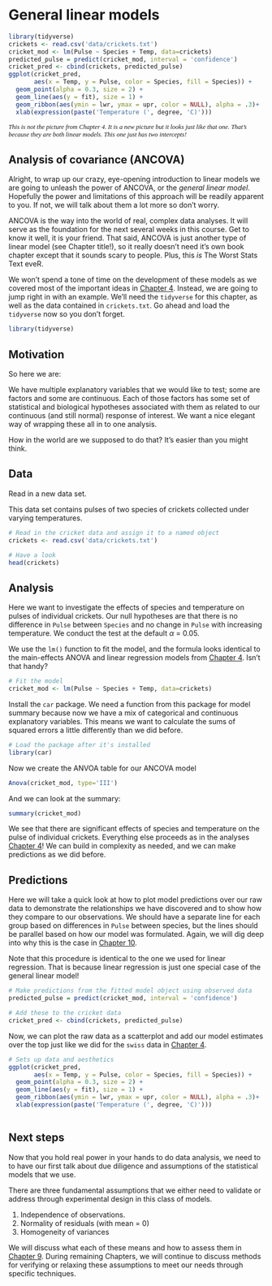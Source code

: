 # General linear models{#Chapter8}

```r
library(tidyverse)
crickets <- read.csv('data/crickets.txt')
cricket_mod <- lm(Pulse ~ Species + Temp, data=crickets)
predicted_pulse = predict(cricket_mod, interval = 'confidence')
cricket_pred <- cbind(crickets, predicted_pulse)
ggplot(cricket_pred, 
       aes(x = Temp, y = Pulse, color = Species, fill = Species)) +
  geom_point(alpha = 0.3, size = 2) +
  geom_line(aes(y = fit), size = 1) +
  geom_ribbon(aes(ymin = lwr, ymax = upr, color = NULL), alpha = .3)+
  xlab(expression(paste('Temperature (', degree, 'C)')))  
```

<p style="font-family: times, serif; font-size:.9em; font-style:italic">
This is not the picture from Chapter 4. It is a new picture but it looks just like that one. That's because they are both linear models. This one just has two intercepts!</p>

## Analysis of covariance (ANCOVA)
Alright, to wrap up our crazy, eye-opening introduction to linear models we are going to unleash the power of ANCOVA, or the *general linear model*. Hopefully the power and limitations of this approach will be readily apparent to you. If not, we will talk about them a lot more so don't worry.

ANCOVA is the way into the world of real, complex data analyses. It will serve as the foundation for the next several weeks in this course. Get to know it well, it is your friend. That said, ANCOVA is just another type of linear model (see Chapter title!), so it really doesn't need it's own book chapter except that it sounds scary to people. Plus, this *is* The Worst Stats Text eveR.

We won't spend a tone of time on the development of these models as we covered most of the important ideas in [Chapter 4](#Chapter4). Instead, we are going to jump right in with an example. We'll need the `tidyverse` for this chapter, as well as the data contained in `crickets.txt`. Go ahead and load the `tidyverse` now so you don't forget.

```r
library(tidyverse)
```

## Motivation
So here we are:

We have multiple explanatory variables that we would like to test; some are factors and some are continuous. Each of those factors has some set of statistical and biological hypotheses associated with them as related to our continuous (and still normal) response of interest. We want a nice elegant way of wrapping these all in to one analysis. 

How in the world are we supposed to do that? It's easier than you might think.

## Data 
Read in a new data set.

This data set contains pulses of two species of crickets collected under varying temperatures.
  
```r
# Read in the cricket data and assign it to a named object
crickets <- read.csv('data/crickets.txt')

# Have a look
head(crickets)
```

## Analysis
Here we want to investigate the effects of species and temperature on
pulses of individual crickets. Our null hypotheses are that there is no difference in `Pulse` between `Species` and no change in `Pulse` with increasing temperature. We conduct the test at the default $\alpha$ = 0.05.

We use the `lm()` function to fit the model, and the formula looks identical to the main-effects ANOVA and linear regression models from [Chapter 4](#Chapter4). Isn't that handy?
```r
# Fit the model
cricket_mod <- lm(Pulse ~ Species + Temp, data=crickets)
```

Install the `car` package. We need a function from this package for model summary because now we have a mix of categorical and continuous explanatory variables. This means we want to calculate the sums of squared errors a little differently than we did before.
```r
# Load the package after it's installed
library(car)
```

Now we create the ANVOA table for our ANCOVA model
```r
Anova(cricket_mod, type='III')
```

And we can look at the summary:
```r
summary(cricket_mod)

```

We see that there are significant effects of species and temperature on the pulse of individual crickets. Everything else proceeds as in the analyses [Chapter 4](#Chapter4)! We can build in complexity as needed, and we can make predictions as we did before.

## Predictions
Here we will take a quick look at how to plot model predictions over our raw data to demonstrate the relationships we have discovered and to show how they compare to our observations. We should have a separate line for each group based on differences in `Pulse` between species, but the lines should be parallel based on how our model was formulated. Again, we will dig deep into why this is the case in [Chapter 10](#Chapter10).

Note that this procedure is identical to the one we used for linear regression. That is because linear regression is just one special case of the general linear model!
```r
# Make predictions from the fitted model object using observed data
predicted_pulse = predict(cricket_mod, interval = 'confidence')

# Add these to the cricket data
cricket_pred <- cbind(crickets, predicted_pulse)

```

Now, we can plot the raw data as a scatterplot and add our model estimates over the top just like we did for the `swiss` data in [Chapter 4](#Chapter4). 
```r
# Sets up data and aesthetics
ggplot(cricket_pred, 
       aes(x = Temp, y = Pulse, color = Species, fill = Species)) +
  geom_point(alpha = 0.3, size = 2) +
  geom_line(aes(y = fit), size = 1) +
  geom_ribbon(aes(ymin = lwr, ymax = upr, color = NULL), alpha = .3)+
  xlab(expression(paste('Temperature (', degree, 'C)')))  
  
```


## Next steps {#next8}

Now that you hold real power in your hands to do data analysis, we need to to have our first talk about due diligence and assumptions of the statistical models that we use.

There are three fundamental assumptions that we either need to validate or address through experimental design in this class of models.

1. Independence of observations.
2. Normality of residuals (with mean = 0)
3. Homogeneity of variances

We will discuss what each of these means and how to assess them in [Chapter 9](#Chapter9). During remaining Chapters, we will continue to discuss methods for verifying or relaxing these assumptions to meet our needs through specific techniques.

